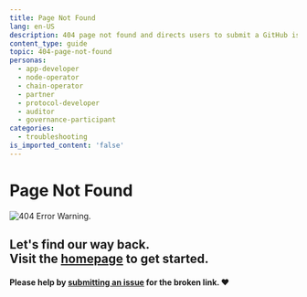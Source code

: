 ```yaml
---
title: Page Not Found
lang: en-US
description: 404 page not found and directs users to submit a GitHub issue.
content_type: guide
topic: 404-page-not-found
personas:
  - app-developer
  - node-operator
  - chain-operator
  - partner
  - protocol-developer
  - auditor
  - governance-participant
categories:
  - troubleshooting
is_imported_content: 'false'
---
```


# Page Not Found

![404 Error Warning.](/img/icons/404-page.svg)

## Let's find our way back. <br /> Visit the [homepage](index) to get started.

#### Please help by [submitting an issue](https://github.com/ethereum-optimism/docs/issues/new/choose) for the broken link. ❤️

